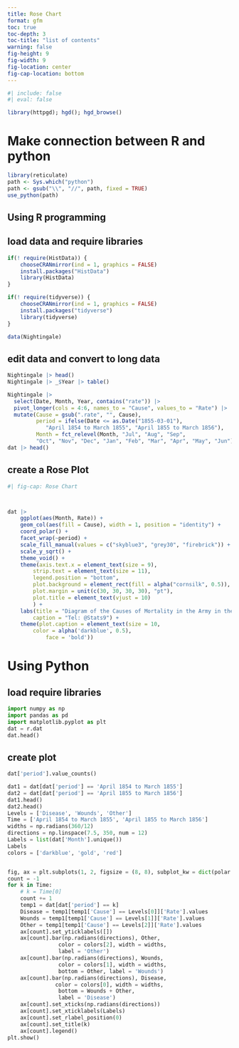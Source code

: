 ```yaml
---
title: Rose Chart
format: gfm
toc: true 
toc-depth: 3
toc-title: "list of contents"
warning: false
fig-height: 9
fig-width: 9
fig-location: center
fig-cap-location: bottom
---
```



```r
#| include: false
#| eval: false

library(httpgd); hgd(); hgd_browse()

```




\newpage 


# Make connection between R and python 

```r
library(reticulate)
path <- Sys.which("python")
path <- gsub("\\", "//", path, fixed = TRUE)
use_python(path)
```



\newpage 

## Using R programming 

## load data and require libraries 

```r

if(! require(HistData)) {
    chooseCRANmirror(ind = 1, graphics = FALSE)
    install.packages("HistData")
    library(HistData)
}

if(! require(tidyverse)) {
    chooseCRANmirror(ind = 1, graphics = FALSE)
    install.packages("tidyverse")
    library(tidyverse)
}

data(Nightingale)

```


\newpage 

## edit data and convert to long data

```r
Nightingale |> head()
Nightingale |> _$Year |> table()

Nightingale |>
  select(Date, Month, Year, contains("rate")) |>
  pivot_longer(cols = 4:6, names_to = "Cause", values_to = "Rate") |>
  mutate(Cause = gsub(".rate", "", Cause),
         period = ifelse(Date <= as.Date("1855-03-01"), 
            "April 1854 to March 1855", "April 1855 to March 1856"),
         Month = fct_relevel(Month, "Jul", "Aug", "Sep", 
         "Oct", "Nov", "Dec", "Jan", "Feb", "Mar", "Apr", "May", "Jun")) -> dat
dat |> head()
```



\newpage 


## create a Rose Plot 


```r
#| fig-cap: Rose Chart



dat |> 
    ggplot(aes(Month, Rate)) +
    geom_col(aes(fill = Cause), width = 1, position = "identity") +
    coord_polar() +
    facet_wrap(~period) +
    scale_fill_manual(values = c("skyblue3", "grey30", "firebrick")) +  
    scale_y_sqrt() +
    theme_void() +
    theme(axis.text.x = element_text(size = 9),
        strip.text = element_text(size = 11),
        legend.position = "bottom",
        plot.background = element_rect(fill = alpha("cornsilk", 0.5)),
        plot.margin = unit(c(30, 30, 30, 30), "pt"),
        plot.title = element_text(vjust = 10)
        ) +
    labs(title = "Diagram of the Causes of Mortality in the Army in the East", 
        caption = "Tel: @Stats9") + 
    theme(plot.caption = element_text(size = 10, 
        color = alpha('darkblue', 0.5), 
            face = 'bold')) 

```



\newpage 


# Using Python

## load require libraries 


```python
import numpy as np 
import pandas as pd 
import matplotlib.pyplot as plt
dat = r.dat
dat.head()

```


\newpage 


## create plot 


```python
dat['period'].value_counts()

dat1 = dat[dat['period'] == 'April 1854 to March 1855']
dat2 = dat[dat['period'] == 'April 1855 to March 1856']
dat1.head()
dat2.head()
Levels = ['Disease', 'Wounds', 'Other']
Time = ['April 1854 to March 1855', 'April 1855 to March 1856']
widths = np.radians(360/12)
directions = np.linspace(7.5, 350, num = 12)
Labels = list(dat['Month'].unique())
Labels
colors = ['darkblue', 'gold', 'red']


fig, ax = plt.subplots(1, 2, figsize = (8, 8), subplot_kw = dict(polar = True))
count = -1
for k in Time: 
    # k = Time[0]
    count += 1
    temp1 = dat[dat['period'] == k]
    Disease = temp1[temp1['Cause'] == Levels[0]]['Rate'].values
    Wounds = temp1[temp1['Cause'] == Levels[1]]['Rate'].values
    Other = temp1[temp1['Cause'] == Levels[2]]['Rate'].values
    ax[count].set_yticklabels([])
    ax[count].bar(np.radians(directions), Other, 
                color = colors[2], width = widths, 
                label = 'Other')
    ax[count].bar(np.radians(directions), Wounds, 
                color = colors[1], width = widths, 
                bottom = Other, label = 'Wounds')
    ax[count].bar(np.radians(directions), Disease, 
               color = colors[0], width = widths, 
                bottom = Wounds + Other,
                label = 'Disease')
    ax[count].set_xticks(np.radians(directions))
    ax[count].set_xticklabels(Labels)
    ax[count].set_rlabel_position(0) 
    ax[count].set_title(k)
    ax[count].legend() 
plt.show()

```